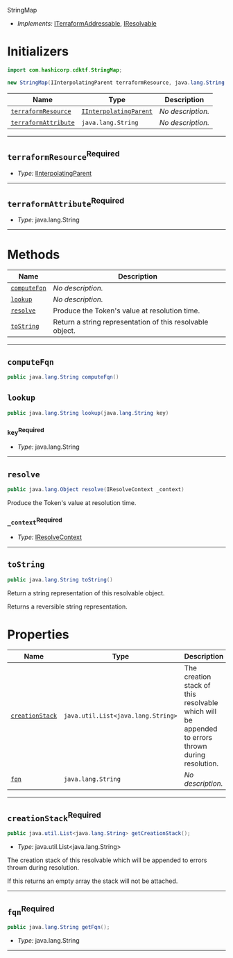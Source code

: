  StringMap <a name="StringMap" id="cdktf.StringMap"></a>

- *Implements:* <a href="#cdktf.ITerraformAddressable">ITerraformAddressable</a>, <a href="#cdktf.IResolvable">IResolvable</a>

# Initializers <a name="Initializers" id="cdktf.StringMap.Initializer"></a>

```java
import com.hashicorp.cdktf.StringMap;

new StringMap(IInterpolatingParent terraformResource, java.lang.String terraformAttribute);
```

| **Name** | **Type** | **Description** |
| --- | --- | --- |
| <code><a href="#cdktf.StringMap.Initializer.parameter.terraformResource">terraformResource</a></code> | <code><a href="#cdktf.IInterpolatingParent">IInterpolatingParent</a></code> | *No description.* |
| <code><a href="#cdktf.StringMap.Initializer.parameter.terraformAttribute">terraformAttribute</a></code> | <code>java.lang.String</code> | *No description.* |

---

## `terraformResource`<sup>Required</sup> <a name="terraformResource" id="cdktf.StringMap.Initializer.parameter.terraformResource"></a>

- *Type:* <a href="#cdktf.IInterpolatingParent">IInterpolatingParent</a>

---

## `terraformAttribute`<sup>Required</sup> <a name="terraformAttribute" id="cdktf.StringMap.Initializer.parameter.terraformAttribute"></a>

- *Type:* java.lang.String

---

# Methods <a name="Methods" id="Methods"></a>

| **Name** | **Description** |
| --- | --- |
| <code><a href="#cdktf.StringMap.computeFqn">computeFqn</a></code> | *No description.* |
| <code><a href="#cdktf.StringMap.lookup">lookup</a></code> | *No description.* |
| <code><a href="#cdktf.StringMap.resolve">resolve</a></code> | Produce the Token's value at resolution time. |
| <code><a href="#cdktf.StringMap.toString">toString</a></code> | Return a string representation of this resolvable object. |

---

## `computeFqn` <a name="computeFqn" id="cdktf.StringMap.computeFqn"></a>

```java
public java.lang.String computeFqn()
```

## `lookup` <a name="lookup" id="cdktf.StringMap.lookup"></a>

```java
public java.lang.String lookup(java.lang.String key)
```

### `key`<sup>Required</sup> <a name="key" id="cdktf.StringMap.lookup.parameter.key"></a>

- *Type:* java.lang.String

---

## `resolve` <a name="resolve" id="cdktf.StringMap.resolve"></a>

```java
public java.lang.Object resolve(IResolveContext _context)
```

Produce the Token's value at resolution time.

### `_context`<sup>Required</sup> <a name="_context" id="cdktf.StringMap.resolve.parameter._context"></a>

- *Type:* <a href="#cdktf.IResolveContext">IResolveContext</a>

---

## `toString` <a name="toString" id="cdktf.StringMap.toString"></a>

```java
public java.lang.String toString()
```

Return a string representation of this resolvable object.

Returns a reversible string representation.


# Properties <a name="Properties" id="Properties"></a>

| **Name** | **Type** | **Description** |
| --- | --- | --- |
| <code><a href="#cdktf.StringMap.property.creationStack">creationStack</a></code> | <code>java.util.List<java.lang.String></code> | The creation stack of this resolvable which will be appended to errors thrown during resolution. |
| <code><a href="#cdktf.StringMap.property.fqn">fqn</a></code> | <code>java.lang.String</code> | *No description.* |

---

## `creationStack`<sup>Required</sup> <a name="creationStack" id="cdktf.StringMap.property.creationStack"></a>

```java
public java.util.List<java.lang.String> getCreationStack();
```

- *Type:* java.util.List<java.lang.String>

The creation stack of this resolvable which will be appended to errors thrown during resolution.

If this returns an empty array the stack will not be attached.

---

## `fqn`<sup>Required</sup> <a name="fqn" id="cdktf.StringMap.property.fqn"></a>

```java
public java.lang.String getFqn();
```

- *Type:* java.lang.String

---

